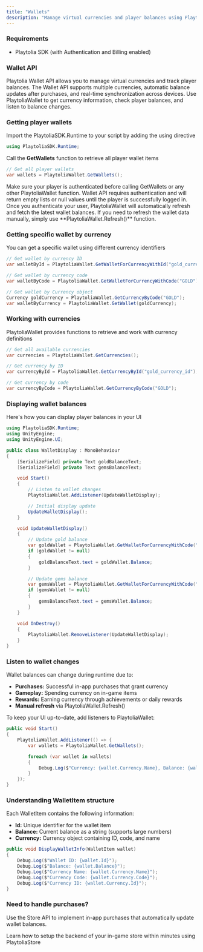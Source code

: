 ```yaml
---
title: "Wallets"
description: "Manage virtual currencies and player balances using PlaytoliaWallet"
---
```


### Requirements

- Playtolia SDK (with Authentication and Billing enabled)

### Wallet API

Playtolia Wallet API allows you to manage virtual currencies and track player balances. The Wallet API supports multiple currencies, automatic balance updates after purchases, and real-time synchronization across devices. Use PlaytoliaWallet to get currency information, check player balances, and listen to balance changes.

### Getting player wallets

Import the PlaytoliaSDK.Runtime to your script by adding the using directive

```c# WalletController.cs
using PlaytoliaSDK.Runtime;
```

Call the **GetWallets** function to retrieve all player wallet items

```c# WalletController.cs
// Get all player wallets
var wallets = PlaytoliaWallet.GetWallets();
```

<Warning>
  Make sure your player is authenticated before calling GetWallets or any other PlaytoliaWallet function. Wallet API requires authentication and will return empty lists or null values until the player is successfully logged in.
</Warning>

<Info>
  Once you authenticate your user, PlaytoliaWallet will automatically refresh and fetch the latest wallet balances. If you need to refresh the wallet data manually, simply use **PlaytoliaWallet.Refresh()** function.
</Info>

### Getting specific wallet by currency

You can get a specific wallet using different currency identifiers

```c# WalletController.cs
// Get wallet by currency ID
var walletById = PlaytoliaWallet.GetWalletForCurrencyWithId("gold_currency_id");

// Get wallet by currency code
var walletByCode = PlaytoliaWallet.GetWalletForCurrencyWithCode("GOLD");

// Get wallet by Currency object
Currency goldCurrency = PlaytoliaWallet.GetCurrencyByCode("GOLD");
var walletByCurrency = PlaytoliaWallet.GetWallet(goldCurrency);
```

### Working with currencies

PlaytoliaWallet provides functions to retrieve and work with currency definitions

```c# WalletController.cs
// Get all available currencies
var currencies = PlaytoliaWallet.GetCurrencies();

// Get currency by ID
var currencyById = PlaytoliaWallet.GetCurrencyById("gold_currency_id");

// Get currency by code
var currencyByCode = PlaytoliaWallet.GetCurrencyByCode("GOLD");
```

### Displaying wallet balances

Here's how you can display player balances in your UI

```c# WalletDisplay.cs
using PlaytoliaSDK.Runtime;
using UnityEngine;
using UnityEngine.UI;

public class WalletDisplay : MonoBehaviour
{
    [SerializeField] private Text goldBalanceText;
    [SerializeField] private Text gemsBalanceText;

    void Start()
    {
        // Listen to wallet changes
        PlaytoliaWallet.AddListener(UpdateWalletDisplay);

        // Initial display update
        UpdateWalletDisplay();
    }

    void UpdateWalletDisplay()
    {
        // Update gold balance
        var goldWallet = PlaytoliaWallet.GetWalletForCurrencyWithCode("GOLD");
        if (goldWallet != null)
        {
            goldBalanceText.text = goldWallet.Balance;
        }

        // Update gems balance
        var gemsWallet = PlaytoliaWallet.GetWalletForCurrencyWithCode("GEMS");
        if (gemsWallet != null)
        {
            gemsBalanceText.text = gemsWallet.Balance;
        }
    }

    void OnDestroy()
    {
        PlaytoliaWallet.RemoveListener(UpdateWalletDisplay);
    }
}
```

### Listen to wallet changes

Wallet balances can change during runtime due to:

- **Purchases:** Successful in-app purchases that grant currency
- **Gameplay:** Spending currency on in-game items
- **Rewards:** Earning currency through achievements or daily rewards
- **Manual refresh** via PlaytoliaWallet.Refresh()

To keep your UI up-to-date, add listeners to PlaytoliaWallet:

```c# CurrencyManager.cs
public void Start()
{
    PlaytoliaWallet.AddListener(() => {
        var wallets = PlaytoliaWallet.GetWallets();

        foreach (var wallet in wallets)
        {
            Debug.Log($"Currency: {wallet.Currency.Name}, Balance: {wallet.Balance}");
        }
    });
}
```

### Understanding WalletItem structure

Each WalletItem contains the following information:

- **Id:** Unique identifier for the wallet item
- **Balance:** Current balance as a string (supports large numbers)
- **Currency:** Currency object containing ID, code, and name

```c# WalletInfo.cs
public void DisplayWalletInfo(WalletItem wallet)
{
    Debug.Log($"Wallet ID: {wallet.Id}");
    Debug.Log($"Balance: {wallet.Balance}");
    Debug.Log($"Currency Name: {wallet.Currency.Name}");
    Debug.Log($"Currency Code: {wallet.Currency.Code}");
    Debug.Log($"Currency ID: {wallet.Currency.Id}");
}
```

### Need to handle purchases?

Use the Store API to implement in-app purchases that automatically update wallet balances.

<Card title="In-game Stores" icon="store" href="/for-unity/billing/in-game-stores">
  Learn how to setup the backend of your in-game store within minutes using PlaytoliaStore
</Card>
